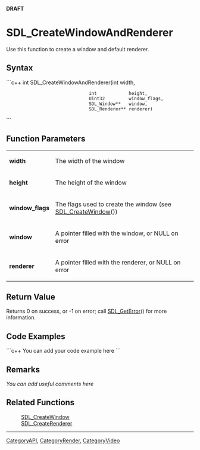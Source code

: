 <!-- pragma section-numbers off -->
<!-- pragma camelcase off -->
'''DRAFT'''



= SDL_CreateWindowAndRenderer =
Use this function to create a window and default renderer.




== Syntax ==
```c++
int SDL_CreateWindowAndRenderer(int            width,
                                int            height,
                                Uint32         window_flags,
                                SDL_Window**   window,
                                SDL_Renderer** renderer)
```



== Function Parameters ==
{|
|'''width'''
|The width of the window
|-
|'''height'''
|The height of the window
|-
|'''window_flags'''
|The flags used to create the window (see [[SDL_CreateWindow]]())
|-
|'''window'''
|A pointer filled with the window, or NULL on error
|-
|'''renderer'''
|A pointer filled with the renderer, or NULL on error
|}



== Return Value ==
Returns 0 on success, or -1 on error; call [[SDL_GetError]]() for more information.


== Code Examples ==
```c++
You can add your code example here
```



== Remarks ==
''You can add useful comments here''



== Related Functions ==
:[[SDL_CreateWindow]]
:[[SDL_CreateRenderer]]

----
[[CategoryAPI]], [[CategoryRender]], [[CategoryVideo]]
